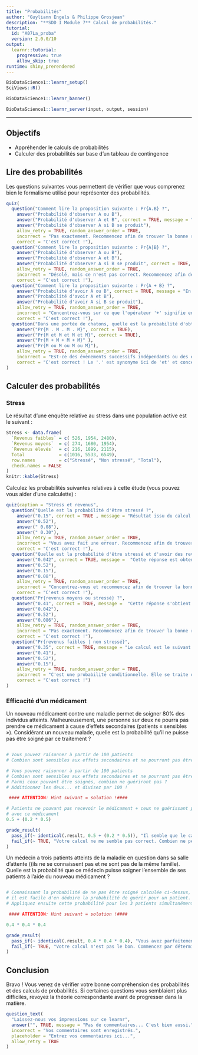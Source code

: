 ```yaml
---
title: "Probabilités"
author: "Guyliann Engels & Philippe Grosjean"
description: "**SDD I Module 7** Calcul de probabilités."
tutorial:
  id: "A07La_proba"
  version: 2.0.0/10
output:
  learnr::tutorial:
    progressive: true
    allow_skip: true
runtime: shiny_prerendered
---
```


```r
BioDataScience1::learnr_setup()
SciViews::R()
```

```r
BioDataScience1::learnr_banner()
```

```r
BioDataScience1::learnr_server(input, output, session)
```

----

## Objectifs

- Appréhender le calculs de probabilités
- Calculer des probabilités sur base d'un tableau de contingence

## Lire des probabilités

Les questions suivantes vous permettent de vérifier que vous comprenez bien le formalisme utilisé pour représenter des probabilités.

```r
quiz(
  question("Comment lire la proposition suivante : Pr{A.B} ?",
    answer("Probabilité d'observer A ou B"),
    answer("Probabilité d'observer A et B", correct = TRUE, message = "Probabilité d'évènements successifs indépendants qui se produisent simultanément"),
    answer("Probabilité d'observer A si B se produit"),
    allow_retry = TRUE, random_answer_order = TRUE,
    incorrect = "Pas exactement. Recommencez afin de trouver la bonne réponse.",
    correct = "C'est correct !"),
  question("Comment lire la proposition suivante : Pr{A|B} ?",
    answer("Probabilité d'observer A ou B"),
    answer("Probabilité d'observer A et B"),
    answer("Probabilité d'observer A si B se produit", correct = TRUE, message = "Ici, nous avons une probabilité conditionnelle que A se produise, sachant que B s'est produit"),
    allow_retry = TRUE, random_answer_order = TRUE,
    incorrect = "Désolé, mais ce n'est pas correct. Recommencez afin de trouver la bonne réponse",
    correct = "C'est correct !"),
  question("Comment lire la proposition suivante : Pr{A + B} ?",
    answer("Probabilité d'avoir A ou B", correct = TRUE, message = "En calcul de probabilité, l'addition signifie que l'on considère la probabilité que l'un parmi plusieurs évènements disjoints se produise"),
    answer("Probabilité d'avoir A et B"),
    answer("Probabilité d'avoir A si B se produit"),
    allow_retry = TRUE, random_answer_order = TRUE,
    incorrect = "Concentrez-vous sur ce que l'opérateur '+' signifie en calcul des probabilités. Recommencez afin de trouver la bonne réponse",
    correct = "C'est correct !"),
  question("Dans une portée de chatons, quelle est la probabilité d'obtenir quatre mâles Pr{M}, sachant que le sex ratio est exactement de 1:1 ?",
    answer("Pr{M . M . M . M}", correct = TRUE),
    answer("Pr{M et M et M et M}", correct = TRUE),
    answer("Pr{M + M + M + M}" ),
    answer("Pr{M ou M ou M ou M}"),
    allow_retry = TRUE, random_answer_order = TRUE,
    incorrect = "Est-ce des évènements successifs indépendants ou des évènements dépendants, réfléchissez. Recommencez afin de trouver la bonne réponse",
    correct = "C'est correct ! Le '.' est synonyme ici de 'et' et concerne des évènements indépendants successifs.")
)
```

## Calculer des probabilités

### Stress

Le résultat d'une enquête relative au stress dans une population active est le suivant\ : 

```r
Stress <- data.frame(
  `Revenus faibles` = c( 526, 1954, 2480),
  `Revenus moyens`  = c( 274, 1680, 1954),
  `Revenus élevés`  = c( 216, 1899, 2115),
  Total             = c(1016, 5533, 6549),
  row.names         = c("Stressé", "Non stressé", "Total"),
  check.names = FALSE
)
knitr::kable(Stress)
```

Calculez les probabilités suivantes relatives à cette étude (vous pouvez vous aider d'une calculette)\ :

```r
quiz(caption = "Stress et revenus",
  question("Quelle est la probabilité d'être stressé ?",
    answer("0.15", correct = TRUE , message = "Résultat issu du calcul suivant : 1016/6549, total stressés sur total général"),
    answer("0.52"),
    answer(" 0.08"),
    answer(" 0.30"),
    allow_retry = TRUE, random_answer_order = TRUE,
    incorrect = "Vous avez fait une erreur. Recommencez afin de trouver la bonne réponse",
    correct = "C'est correct !"),
  question("Quelle est la probabilité d'être stressé et d'avoir des revenus moyens ?",
    answer("0.042", correct = TRUE, message =  "Cette réponse est obtenue comme suit : 274/6549, nombre de stressés à revenus moyens sur le total général"),
    answer("0.52"),
    answer("0.15"),
    answer("0.08"),
    allow_retry = TRUE, random_answer_order = TRUE,
    incorrect = "Concentrez-vous et recommencez afin de trouver la bonne réponse",
    correct = "C'est correct !"),
  question("Pr{revenus moyens ou stressé} ?",
    answer("0.41", correct = TRUE, message =  "Cette réponse s'obtient en effet comme ceci : (1954/6549) + (1016/6549) - (274/6549), probabilité d'être stressé + probabilité d'avoir des revenus moyens. Mais les stressés à revenus moyens sont ici comptabilisés deux fois... donc on doit les soustraire un fois du calcul"),
    answer("0.042"),
    answer("0.52"),
    answer("0.086"),
    allow_retry = TRUE, random_answer_order = TRUE,
    incorrect = "Pas exactement. Recommencez afin de trouver la bonne réponse",
    correct = "C'est correct !"),
  question("Pr{revenus faibles | non stressé}",
    answer("0.35", correct = TRUE, message = "Le calcul est le suivant : 1954/5533, ici, nous considérons uniquement la population de non stressés. Donc on divise les revenus faibles par le total de non stressés et pas par le total général."),
    answer("0.41"),
    answer("0.52"),
    answer("0.15"),
    allow_retry = TRUE, random_answer_order = TRUE,
    incorrect = "C'est une probabilité conditionnelle. Elle se traite d'une façon particulière dans un tableau de contingence. Recommencez afin de trouver la bonne réponse",
    correct = "C'est correct !")
)
```

### Efficacité d'un médicament

Un nouveau médicament contre une maladie permet de soigner 80% des individus atteints. Malheureusement, une personne sur deux ne pourra pas prendre ce médicament à cause d’effets secondaires (patients « sensibles »). Considérant un nouveau malade, quelle est la probabilité qu’il ne puisse pas être soigné par ce traitement ?

```r

```

```r
# Vous pouvez raisonner à partir de 100 patients
# Combien sont sensibles aux effets secondaires et ne pourront pas être soignés ?
```

```r
# Vous pouvez raisonner à partir de 100 patients
# Combien sont sensibles aux effets secondaires et ne pourront pas être soignés ?
# Parmi ceux pouvant être soignés, combien ne guériront pas ?
# Additionnez les deux... et divisez par 100 !

 #### ATTENTION: Hint suivant = solution !####
```

```r
# Patients ne pouvant pas recevoir le médicament + ceux ne guérissant pas
# avec ce médicament
0.5 + (0.2 * 0.5)
```

```r
grade_result(
  pass_if(~ identical(.result, 0.5 + (0.2 * 0.5)), "Il semble que le calcul des probabilités n'a plus de secrets pour vous. Nous avons deux sous-populations indépendantes : celle qui peut recevoir le médicament et celle qui ne le peut pas (nous additionons donc les probabilités respectives). Parmi ceux qui reçoivent le médicament, 20% d'entre eux ne guérissent pas (nous multiplions la probabilité d'appartenir à la sous-population qui peut recevoir le médicament avec la probabilité de ne pas guérir si on reçoit ce médicament)."),
  fail_if(~ TRUE, "Votre calcul ne me semble pas correct. Combien ne peuvent recevoir le médicament, combien n'y réagissent pas positivement ? C'est la clé.")
)
```

Un médecin a trois patients atteints de la maladie en question dans sa salle d’attente ((ils ne se connaissent pas et ne sont pas de la même famille). Quelle est la probabilité que ce médecin puisse soigner l’ensemble de ses patients à l'aide du nouveau médicament ?

```r

```

```r
# Connaissant la probabilité de ne pas être soigné calculée ci-dessus,
# il est facile d'en déduire la probabilité de guérir pour un patient.
# Appliquez ensuite cette probabilité pour les 3 patients simultanément.

 #### ATTENTION: Hint suivant = solution !####
```

```r
0.4 * 0.4 * 0.4
```

```r
grade_result(
  pass_if(~ identical(.result, 0.4 * 0.4 * 0.4), "Vous avez parfaitement compris le principe. Pr{guérison} = 1 - Pr{non guérison} pour un patient. Comme ce sont des évènements indépendants pour les trois patients, nous devons ensuite multiplier les probabilités de chaque patient entre elles."),
  fail_if(~ TRUE, "Votre calcul n'est pas le bon. Commencez par déterminer la probabilité pour un patient. Ensuite appliquez-là pour les trois ensemble.")
)
```

## Conclusion

Bravo ! Vous venez de vérifier votre bonne compréhension des probabilités et des calculs de probabilités. Si certaines questions vous semblaient plus difficiles, revoyez la théorie correspondante avant de progresser dans la matière.

```r
question_text(
  "Laissez-nous vos impressions sur ce learnr",
  answer("", TRUE, message = "Pas de commentaires... C'est bien aussi."),
  incorrect = "Vos commentaires sont enregistrés.",
  placeholder = "Entrez vos commentaires ici...",
  allow_retry = TRUE
)
```
